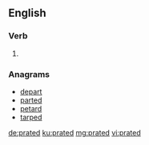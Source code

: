 ==English==

===Verb===
{{head|en|verb form}}

# {{en-past of|prate}}

===Anagrams===
* [[depart#English|depart]]
* [[parted#English|parted]]
* [[petard#English|petard]]
* [[tarped#English|tarped]]

[[de:prated]]
[[ku:prated]]
[[mg:prated]]
[[vi:prated]]
